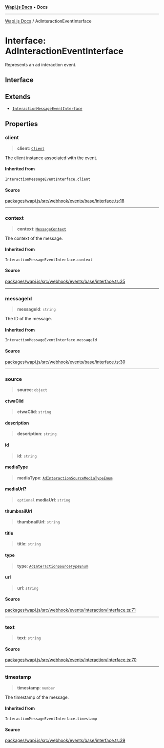 [**Wapi.js Docs**](../README.mdx) • **Docs**

***

[Wapi.js Docs](../globals.mdx) / AdInteractionEventInterface

# Interface: AdInteractionEventInterface

Represents an ad interaction event.

## Interface

## Extends

- [`InteractionMessageEventInterface`](../type-aliases/InteractionMessageEventInterface.mdx)

## Properties

### client

> **client**: [`Client`](../classes/Client.mdx)

The client instance associated with the event.

#### Inherited from

`InteractionMessageEventInterface.client`

#### Source

[packages/wapi.js/src/webhook/events/base/interface.ts:18](https://github.com/sarthakjdev/wapi.js/blob/13b0ae8a179e1d2ead89d348fa5b05387c8fc977/packages/wapi.js/src/webhook/events/base/interface.ts#L18)

***

### context

> **context**: [`MessageContext`](../type-aliases/MessageContext.mdx)

The context of the message.

#### Inherited from

`InteractionMessageEventInterface.context`

#### Source

[packages/wapi.js/src/webhook/events/base/interface.ts:35](https://github.com/sarthakjdev/wapi.js/blob/13b0ae8a179e1d2ead89d348fa5b05387c8fc977/packages/wapi.js/src/webhook/events/base/interface.ts#L35)

***

### messageId

> **messageId**: `string`

The ID of the message.

#### Inherited from

`InteractionMessageEventInterface.messageId`

#### Source

[packages/wapi.js/src/webhook/events/base/interface.ts:30](https://github.com/sarthakjdev/wapi.js/blob/13b0ae8a179e1d2ead89d348fa5b05387c8fc977/packages/wapi.js/src/webhook/events/base/interface.ts#L30)

***

### source

> **source**: `object`

#### ctwaClid

> **ctwaClid**: `string`

#### description

> **description**: `string`

#### id

> **id**: `string`

#### mediaType

> **mediaType**: [`AdInteractionSourceMediaTypeEnum`](../enumerations/AdInteractionSourceMediaTypeEnum.mdx)

#### mediaUrl?

> `optional` **mediaUrl**: `string`

#### thumbnailUrl

> **thumbnailUrl**: `string`

#### title

> **title**: `string`

#### type

> **type**: [`AdInteractionSourceTypeEnum`](../enumerations/AdInteractionSourceTypeEnum.mdx)

#### url

> **url**: `string`

#### Source

[packages/wapi.js/src/webhook/events/interaction/interface.ts:71](https://github.com/sarthakjdev/wapi.js/blob/13b0ae8a179e1d2ead89d348fa5b05387c8fc977/packages/wapi.js/src/webhook/events/interaction/interface.ts#L71)

***

### text

> **text**: `string`

#### Source

[packages/wapi.js/src/webhook/events/interaction/interface.ts:70](https://github.com/sarthakjdev/wapi.js/blob/13b0ae8a179e1d2ead89d348fa5b05387c8fc977/packages/wapi.js/src/webhook/events/interaction/interface.ts#L70)

***

### timestamp

> **timestamp**: `number`

The timestamp of the message.

#### Inherited from

`InteractionMessageEventInterface.timestamp`

#### Source

[packages/wapi.js/src/webhook/events/base/interface.ts:39](https://github.com/sarthakjdev/wapi.js/blob/13b0ae8a179e1d2ead89d348fa5b05387c8fc977/packages/wapi.js/src/webhook/events/base/interface.ts#L39)
